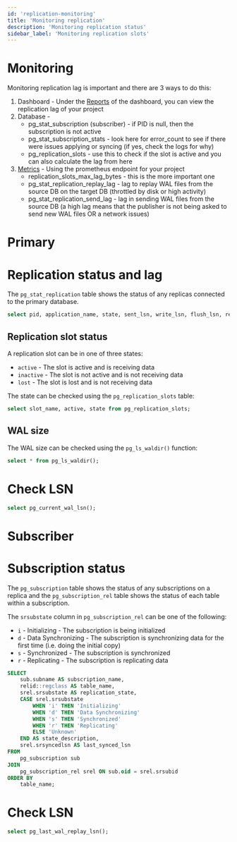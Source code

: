 ```yaml
---
id: 'replication-monitoring'
title: 'Monitoring replication'
description: 'Monitoring replication status'
sidebar_label: 'Monitoring replication slots'
---
```


# Monitoring 

Monitoring replication lag is important and there are 3 ways to do this:
1. Dashboard - Under the [Reports](/guides/platform/reports) of the dashboard, you can view the replication lag of your project
2. Database -
    - pg_stat_subscription (subscriber) - if PID is null, then the subscription is not active
    - pg_stat_subscription_stats - look here for error_count to see if there were issues applying or syncing (if yes, check the logs for why)
    - pg_replication_slots - use this to check if the slot is active and you can also calculate the lag from here
3. [Metrics](/guides/telemetry/metrics) - Using the prometheus endpoint for your project
    - replication_slots_max_lag_bytes  -  this is the more important one
    - pg_stat_replication_replay_lag  - lag to replay WAL files from the source DB on the target DB (throttled by disk or high activity)
    - pg_stat_replication_send_lag  - lag in sending WAL files from the source DB (a high lag means that the publisher is not being asked to send new WAL files OR a network issues)

# Primary

# Replication status and lag

The `pg_stat_replication` table shows the status of any replicas connected to the primary database.

```sql
select pid, application_name, state, sent_lsn, write_lsn, flush_lsn, replay_lsn, sync_state from pg_stat_replication;
```

## Replication slot status

A replication slot can be in one of three states:
- `active` - The slot is active and is receiving data
- `inactive` - The slot is not active and is not receiving data
- `lost` - The slot is lost and is not receiving data

The state can be checked using the `pg_replication_slots` table:

```sql
select slot_name, active, state from pg_replication_slots;
```

## WAL size

The WAL size can be checked using the `pg_ls_waldir()` function:
```sql
select * from pg_ls_waldir();
```

# Check LSN

```sql
select pg_current_wal_lsn();
```

# Subscriber

# Subscription status

The `pg_subscription` table shows the status of any subscriptions on a replica and the `pg_subscription_rel` table shows the status of each table within a subscription.

The `srsubstate` column in `pg_subscription_rel` can be one of the following:
- `i` - Initializing - The subscription is being initialized
- `d` - Data Synchronizing - The subscription is synchronizing data for the first time (i.e. doing the initial copy)
- `s` - Synchronized - The subscription is synchronized
- `r` - Replicating - The subscription is replicating data

```sql
SELECT
    sub.subname AS subscription_name,
    relid::regclass AS table_name,
    srel.srsubstate AS replication_state,
    CASE srel.srsubstate
        WHEN 'i' THEN 'Initializing'
        WHEN 'd' THEN 'Data Synchronizing'
        WHEN 's' THEN 'Synchronized'
        WHEN 'r' THEN 'Replicating'
        ELSE 'Unknown'
    END AS state_description,
    srel.srsyncedlsn AS last_synced_lsn
FROM
    pg_subscription sub
JOIN
    pg_subscription_rel srel ON sub.oid = srel.srsubid
ORDER BY
    table_name;
```

# Check LSN

```sql
select pg_last_wal_replay_lsn();
```

